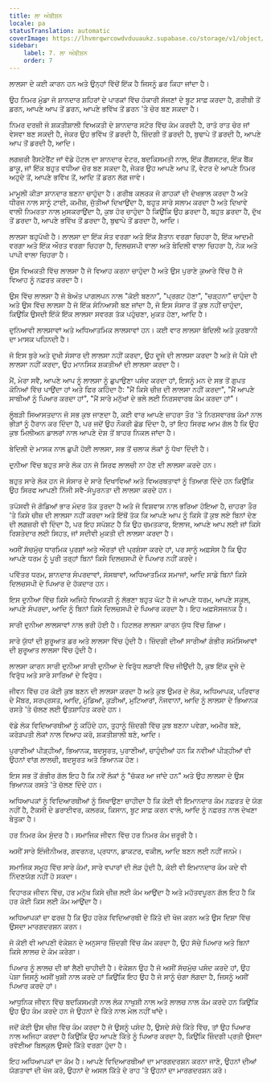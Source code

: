 ```yaml
---
title: ਲਾ ਅੰਬੀਸ਼ਨ
locale: pa
statusTranslation: automatic
coverImage: https://lhvmrqwrcowdvduuaukz.supabase.co/storage/v1/object/public/strapi-uploads/small_cover-educacion-fundamental.webp-2d51a7828a2b1309555be27f7e2a61a0.webp
sidebar:
    label: 7. ਲਾ ਅੰਬੀਸ਼ਨ
    order: 7
---
```

ਲਾਲਸਾ ਦੇ ਕਈ ਕਾਰਨ ਹਨ ਅਤੇ ਉਨ੍ਹਾਂ ਵਿੱਚੋਂ ਇੱਕ ਹੈ ਜਿਸਨੂੰ ਡਰ ਕਿਹਾ ਜਾਂਦਾ ਹੈ।

ਉਹ ਨਿਮਰ ਮੁੰਡਾ ਜੋ ਸ਼ਾਨਦਾਰ ਸ਼ਹਿਰਾਂ ਦੇ ਪਾਰਕਾਂ ਵਿੱਚ ਹੰਕਾਰੀ ਸੱਜਣਾਂ ਦੇ ਬੂਟ ਸਾਫ਼ ਕਰਦਾ ਹੈ, ਗਰੀਬੀ ਤੋਂ ਡਰਨ, ਆਪਣੇ ਆਪ ਤੋਂ ਡਰਨ, ਆਪਣੇ ਭਵਿੱਖ ਤੋਂ ਡਰਨ 'ਤੇ ਚੋਰ ਬਣ ਸਕਦਾ ਹੈ।

ਨਿਮਰ ਦਰਜ਼ੀ ਜੋ ਸ਼ਕਤੀਸ਼ਾਲੀ ਵਿਅਕਤੀ ਦੇ ਸ਼ਾਨਦਾਰ ਸਟੋਰ ਵਿੱਚ ਕੰਮ ਕਰਦੀ ਹੈ, ਰਾਤੋ ਰਾਤ ਚੋਰ ਜਾਂ ਵੇਸਵਾ ਬਣ ਸਕਦੀ ਹੈ, ਜੇਕਰ ਉਹ ਭਵਿੱਖ ਤੋਂ ਡਰਦੀ ਹੈ, ਜ਼ਿੰਦਗੀ ਤੋਂ ਡਰਦੀ ਹੈ, ਬੁਢਾਪੇ ਤੋਂ ਡਰਦੀ ਹੈ, ਆਪਣੇ ਆਪ ਤੋਂ ਡਰਦੀ ਹੈ, ਆਦਿ।

ਲਗਜ਼ਰੀ ਰੈਸਟੋਰੈਂਟ ਜਾਂ ਵੱਡੇ ਹੋਟਲ ਦਾ ਸ਼ਾਨਦਾਰ ਵੇਟਰ, ਬਦਕਿਸਮਤੀ ਨਾਲ, ਇੱਕ ਗੈਂਗਸਟਰ, ਇੱਕ ਬੈਂਕ ਡਾਕੂ, ਜਾਂ ਇੱਕ ਬਹੁਤ ਵਧੀਆ ਚੋਰ ਬਣ ਸਕਦਾ ਹੈ, ਜੇਕਰ ਉਹ ਆਪਣੇ ਆਪ ਤੋਂ, ਵੇਟਰ ਦੇ ਆਪਣੇ ਨਿਮਰ ਅਹੁਦੇ ਤੋਂ, ਆਪਣੇ ਭਵਿੱਖ ਤੋਂ, ਆਦਿ ਤੋਂ ਡਰਨ ਲੱਗ ਜਾਵੇ।

ਮਾਮੂਲੀ ਕੀੜਾ ਸ਼ਾਨਦਾਰ ਬਣਨਾ ਚਾਹੁੰਦਾ ਹੈ। ਗਰੀਬ ਕਲਰਕ ਜੋ ਗਾਹਕਾਂ ਦੀ ਦੇਖਭਾਲ ਕਰਦਾ ਹੈ ਅਤੇ ਧੀਰਜ ਨਾਲ ਸਾਨੂੰ ਟਾਈ, ਕਮੀਜ਼, ਜੁੱਤੀਆਂ ਦਿਖਾਉਂਦਾ ਹੈ, ਬਹੁਤ ਸਾਰੇ ਸਲਾਮ ਕਰਦਾ ਹੈ ਅਤੇ ਦਿਖਾਵੇ ਵਾਲੀ ਨਿਮਰਤਾ ਨਾਲ ਮੁਸਕਰਾਉਂਦਾ ਹੈ, ਕੁਝ ਹੋਰ ਚਾਹੁੰਦਾ ਹੈ ਕਿਉਂਕਿ ਉਹ ਡਰਦਾ ਹੈ, ਬਹੁਤ ਡਰਦਾ ਹੈ, ਦੁੱਖ ਤੋਂ ਡਰਦਾ ਹੈ, ਆਪਣੇ ਭਵਿੱਖ ਤੋਂ ਡਰਦਾ ਹੈ, ਬੁਢਾਪੇ ਤੋਂ ਡਰਦਾ ਹੈ, ਆਦਿ।

ਲਾਲਸਾ ਬਹੁਪੱਖੀ ਹੈ। ਲਾਲਸਾ ਦਾ ਇੱਕ ਸੰਤ ਵਰਗਾ ਅਤੇ ਇੱਕ ਸ਼ੈਤਾਨ ਵਰਗਾ ਚਿਹਰਾ ਹੈ, ਇੱਕ ਆਦਮੀ ਵਰਗਾ ਅਤੇ ਇੱਕ ਔਰਤ ਵਰਗਾ ਚਿਹਰਾ ਹੈ, ਦਿਲਚਸਪੀ ਵਾਲਾ ਅਤੇ ਬੇਦਿਲੀ ਵਾਲਾ ਚਿਹਰਾ ਹੈ, ਨੇਕ ਅਤੇ ਪਾਪੀ ਵਾਲਾ ਚਿਹਰਾ ਹੈ।

ਉਸ ਵਿਅਕਤੀ ਵਿੱਚ ਲਾਲਸਾ ਹੈ ਜੋ ਵਿਆਹ ਕਰਨਾ ਚਾਹੁੰਦਾ ਹੈ ਅਤੇ ਉਸ ਪੁਰਾਣੇ ਕੁਆਰੇ ਵਿੱਚ ਹੈ ਜੋ ਵਿਆਹ ਨੂੰ ਨਫ਼ਰਤ ਕਰਦਾ ਹੈ।

ਉਸ ਵਿੱਚ ਲਾਲਸਾ ਹੈ ਜੋ ਬੇਅੰਤ ਪਾਗਲਪਨ ਨਾਲ "ਕੋਈ ਬਣਨਾ", "ਪ੍ਰਗਟ ਹੋਣਾ", "ਚੜ੍ਹਨਾ" ਚਾਹੁੰਦਾ ਹੈ ਅਤੇ ਉਸ ਵਿੱਚ ਲਾਲਸਾ ਹੈ ਜੋ ਇੱਕ ਸੰਨਿਆਸੀ ਬਣ ਜਾਂਦਾ ਹੈ, ਜੋ ਇਸ ਸੰਸਾਰ ਤੋਂ ਕੁਝ ਨਹੀਂ ਚਾਹੁੰਦਾ, ਕਿਉਂਕਿ ਉਸਦੀ ਇੱਕੋ ਇੱਕ ਲਾਲਸਾ ਸਵਰਗ ਤੱਕ ਪਹੁੰਚਣਾ, ਮੁਕਤ ਹੋਣਾ, ਆਦਿ ਹੈ।

ਦੁਨਿਆਵੀ ਲਾਲਸਾਵਾਂ ਅਤੇ ਅਧਿਆਤਮਿਕ ਲਾਲਸਾਵਾਂ ਹਨ। ਕਈ ਵਾਰ ਲਾਲਸਾ ਬੇਦਿਲੀ ਅਤੇ ਕੁਰਬਾਨੀ ਦਾ ਮਾਸਕ ਪਹਿਨਦੀ ਹੈ।

ਜੋ ਇਸ ਬੁਰੇ ਅਤੇ ਦੁਖੀ ਸੰਸਾਰ ਦੀ ਲਾਲਸਾ ਨਹੀਂ ਕਰਦਾ, ਉਹ ਦੂਜੇ ਦੀ ਲਾਲਸਾ ਕਰਦਾ ਹੈ ਅਤੇ ਜੋ ਪੈਸੇ ਦੀ ਲਾਲਸਾ ਨਹੀਂ ਕਰਦਾ, ਉਹ ਮਾਨਸਿਕ ਸ਼ਕਤੀਆਂ ਦੀ ਲਾਲਸਾ ਕਰਦਾ ਹੈ।

ਮੈਂ, ਮੇਰਾ ਸਵੈ, ਆਪਣੇ ਆਪ ਨੂੰ ਲਾਲਸਾ ਨੂੰ ਛੁਪਾਉਣਾ ਪਸੰਦ ਕਰਦਾ ਹਾਂ, ਇਸਨੂੰ ਮਨ ਦੇ ਸਭ ਤੋਂ ਗੁਪਤ ਕੋਨਿਆਂ ਵਿੱਚ ਪਾਉਂਦਾ ਹਾਂ ਅਤੇ ਫਿਰ ਕਹਿੰਦਾ ਹੈ: "ਮੈਂ ਕਿਸੇ ਚੀਜ਼ ਦੀ ਲਾਲਸਾ ਨਹੀਂ ਕਰਦਾ", "ਮੈਂ ਆਪਣੇ ਸਾਥੀਆਂ ਨੂੰ ਪਿਆਰ ਕਰਦਾ ਹਾਂ", "ਮੈਂ ਸਾਰੇ ਮਨੁੱਖਾਂ ਦੇ ਭਲੇ ਲਈ ਨਿਰਸਵਾਰਥ ਕੰਮ ਕਰਦਾ ਹਾਂ"।

ਲੂੰਬੜੀ ਸਿਆਸਤਦਾਨ ਜੋ ਸਭ ਕੁਝ ਜਾਣਦਾ ਹੈ, ਕਈ ਵਾਰ ਆਪਣੇ ਜ਼ਾਹਰਾ ਤੌਰ 'ਤੇ ਨਿਰਸਵਾਰਥ ਕੰਮਾਂ ਨਾਲ ਭੀੜਾਂ ਨੂੰ ਹੈਰਾਨ ਕਰ ਦਿੰਦਾ ਹੈ, ਪਰ ਜਦੋਂ ਉਹ ਨੌਕਰੀ ਛੱਡ ਦਿੰਦਾ ਹੈ, ਤਾਂ ਇਹ ਸਿਰਫ ਆਮ ਗੱਲ ਹੈ ਕਿ ਉਹ ਕੁਝ ਮਿਲੀਅਨ ਡਾਲਰਾਂ ਨਾਲ ਆਪਣੇ ਦੇਸ਼ ਤੋਂ ਬਾਹਰ ਨਿਕਲ ਜਾਂਦਾ ਹੈ।

ਬੇਦਿਲੀ ਦੇ ਮਾਸਕ ਨਾਲ ਛੁਪੀ ਹੋਈ ਲਾਲਸਾ, ਸਭ ਤੋਂ ਚਲਾਕ ਲੋਕਾਂ ਨੂੰ ਧੋਖਾ ਦਿੰਦੀ ਹੈ।

ਦੁਨੀਆ ਵਿੱਚ ਬਹੁਤ ਸਾਰੇ ਲੋਕ ਹਨ ਜੋ ਸਿਰਫ ਲਾਲਚੀ ਨਾ ਹੋਣ ਦੀ ਲਾਲਸਾ ਕਰਦੇ ਹਨ।

ਬਹੁਤ ਸਾਰੇ ਲੋਕ ਹਨ ਜੋ ਸੰਸਾਰ ਦੇ ਸਾਰੇ ਦਿਖਾਵਿਆਂ ਅਤੇ ਵਿਅਰਥਤਾਵਾਂ ਨੂੰ ਤਿਆਗ ਦਿੰਦੇ ਹਨ ਕਿਉਂਕਿ ਉਹ ਸਿਰਫ ਆਪਣੀ ਨਿੱਜੀ ਸਵੈ-ਸੰਪੂਰਨਤਾ ਦੀ ਲਾਲਸਾ ਕਰਦੇ ਹਨ।

ਤਪੱਸਵੀ ਜੋ ਗੋਡਿਆਂ ਭਾਰ ਮੰਦਰ ਤੱਕ ਤੁਰਦਾ ਹੈ ਅਤੇ ਜੋ ਵਿਸ਼ਵਾਸ ਨਾਲ ਭਰਿਆ ਹੋਇਆ ਹੈ, ਜ਼ਾਹਰਾ ਤੌਰ 'ਤੇ ਕਿਸੇ ਚੀਜ਼ ਦੀ ਲਾਲਸਾ ਨਹੀਂ ਕਰਦਾ ਅਤੇ ਇੱਥੋਂ ਤੱਕ ਕਿ ਆਪਣੇ ਆਪ ਨੂੰ ਕਿਸੇ ਤੋਂ ਕੁਝ ਲਏ ਬਿਨਾਂ ਦੇਣ ਦੀ ਲਗਜ਼ਰੀ ਵੀ ਦਿੰਦਾ ਹੈ, ਪਰ ਇਹ ਸਪੱਸ਼ਟ ਹੈ ਕਿ ਉਹ ਚਮਤਕਾਰ, ਇਲਾਜ, ਆਪਣੇ ਆਪ ਲਈ ਜਾਂ ਕਿਸੇ ਰਿਸ਼ਤੇਦਾਰ ਲਈ ਸਿਹਤ, ਜਾਂ ਸਦੀਵੀ ਮੁਕਤੀ ਦੀ ਲਾਲਸਾ ਕਰਦਾ ਹੈ।

ਅਸੀਂ ਸੱਚਮੁੱਚ ਧਾਰਮਿਕ ਪੁਰਸ਼ਾਂ ਅਤੇ ਔਰਤਾਂ ਦੀ ਪ੍ਰਸ਼ੰਸਾ ਕਰਦੇ ਹਾਂ, ਪਰ ਸਾਨੂੰ ਅਫ਼ਸੋਸ ਹੈ ਕਿ ਉਹ ਆਪਣੇ ਧਰਮ ਨੂੰ ਪੂਰੀ ਤਰ੍ਹਾਂ ਬਿਨਾਂ ਕਿਸੇ ਦਿਲਚਸਪੀ ਦੇ ਪਿਆਰ ਨਹੀਂ ਕਰਦੇ।

ਪਵਿੱਤਰ ਧਰਮ, ਸ਼ਾਨਦਾਰ ਸੰਪਰਦਾਵਾਂ, ਸੰਸਥਾਵਾਂ, ਅਧਿਆਤਮਿਕ ਸਮਾਜਾਂ, ਆਦਿ ਸਾਡੇ ਬਿਨਾਂ ਕਿਸੇ ਦਿਲਚਸਪੀ ਦੇ ਪਿਆਰ ਦੇ ਹੱਕਦਾਰ ਹਨ।

ਇਸ ਦੁਨੀਆ ਵਿੱਚ ਕਿਸੇ ਅਜਿਹੇ ਵਿਅਕਤੀ ਨੂੰ ਲੱਭਣਾ ਬਹੁਤ ਘੱਟ ਹੈ ਜੋ ਆਪਣੇ ਧਰਮ, ਆਪਣੇ ਸਕੂਲ, ਆਪਣੇ ਸੰਪਰਦਾ, ਆਦਿ ਨੂੰ ਬਿਨਾਂ ਕਿਸੇ ਦਿਲਚਸਪੀ ਦੇ ਪਿਆਰ ਕਰਦਾ ਹੈ। ਇਹ ਅਫ਼ਸੋਸਜਨਕ ਹੈ।

ਸਾਰੀ ਦੁਨੀਆ ਲਾਲਸਾਵਾਂ ਨਾਲ ਭਰੀ ਹੋਈ ਹੈ। ਹਿਟਲਰ ਲਾਲਸਾ ਕਾਰਨ ਯੁੱਧ ਵਿੱਚ ਗਿਆ।

ਸਾਰੇ ਯੁੱਧਾਂ ਦੀ ਸ਼ੁਰੂਆਤ ਡਰ ਅਤੇ ਲਾਲਸਾ ਵਿੱਚ ਹੁੰਦੀ ਹੈ। ਜ਼ਿੰਦਗੀ ਦੀਆਂ ਸਾਰੀਆਂ ਗੰਭੀਰ ਸਮੱਸਿਆਵਾਂ ਦੀ ਸ਼ੁਰੂਆਤ ਲਾਲਸਾ ਵਿੱਚ ਹੁੰਦੀ ਹੈ।

ਲਾਲਸਾ ਕਾਰਨ ਸਾਰੀ ਦੁਨੀਆ ਸਾਰੀ ਦੁਨੀਆ ਦੇ ਵਿਰੁੱਧ ਲੜਾਈ ਵਿੱਚ ਜੀਉਂਦੀ ਹੈ, ਕੁਝ ਇੱਕ ਦੂਜੇ ਦੇ ਵਿਰੁੱਧ ਅਤੇ ਸਾਰੇ ਸਾਰਿਆਂ ਦੇ ਵਿਰੁੱਧ।

ਜੀਵਨ ਵਿੱਚ ਹਰ ਕੋਈ ਕੁਝ ਬਣਨ ਦੀ ਲਾਲਸਾ ਕਰਦਾ ਹੈ ਅਤੇ ਕੁਝ ਉਮਰ ਦੇ ਲੋਕ, ਅਧਿਆਪਕ, ਪਰਿਵਾਰ ਦੇ ਮੈਂਬਰ, ਸਰਪ੍ਰਸਤ, ਆਦਿ, ਮੁੰਡਿਆਂ, ਕੁੜੀਆਂ, ਮੁਟਿਆਰਾਂ, ਨੌਜਵਾਨਾਂ, ਆਦਿ ਨੂੰ ਲਾਲਸਾ ਦੇ ਭਿਆਨਕ ਰਸਤੇ 'ਤੇ ਚੱਲਣ ਲਈ ਉਤਸ਼ਾਹਿਤ ਕਰਦੇ ਹਨ।

ਵੱਡੇ ਲੋਕ ਵਿਦਿਆਰਥੀਆਂ ਨੂੰ ਕਹਿੰਦੇ ਹਨ, ਤੁਹਾਨੂੰ ਜ਼ਿੰਦਗੀ ਵਿੱਚ ਕੁਝ ਬਣਨਾ ਪਵੇਗਾ, ਅਮੀਰ ਬਣੋ, ਕਰੋੜਪਤੀ ਲੋਕਾਂ ਨਾਲ ਵਿਆਹ ਕਰੋ, ਸ਼ਕਤੀਸ਼ਾਲੀ ਬਣੋ, ਆਦਿ।

ਪੁਰਾਣੀਆਂ ਪੀੜ੍ਹੀਆਂ, ਭਿਆਨਕ, ਬਦਸੂਰਤ, ਪੁਰਾਣੀਆਂ, ਚਾਹੁੰਦੀਆਂ ਹਨ ਕਿ ਨਵੀਆਂ ਪੀੜ੍ਹੀਆਂ ਵੀ ਉਹਨਾਂ ਵਾਂਗ ਲਾਲਚੀ, ਬਦਸੂਰਤ ਅਤੇ ਭਿਆਨਕ ਹੋਣ।

ਇਸ ਸਭ ਤੋਂ ਗੰਭੀਰ ਗੱਲ ਇਹ ਹੈ ਕਿ ਨਵੇਂ ਲੋਕਾਂ ਨੂੰ "ਚੱਕਰ ਆ ਜਾਂਦੇ ਹਨ" ਅਤੇ ਉਹ ਲਾਲਸਾ ਦੇ ਉਸ ਭਿਆਨਕ ਰਸਤੇ 'ਤੇ ਚੱਲਣ ਦਿੰਦੇ ਹਨ।

ਅਧਿਆਪਕਾਂ ਨੂੰ ਵਿਦਿਆਰਥੀਆਂ ਨੂੰ ਸਿਖਾਉਣਾ ਚਾਹੀਦਾ ਹੈ ਕਿ ਕੋਈ ਵੀ ਇਮਾਨਦਾਰ ਕੰਮ ਨਫ਼ਰਤ ਦੇ ਯੋਗ ਨਹੀਂ ਹੈ, ਟੈਕਸੀ ਦੇ ਡਰਾਈਵਰ, ਕਲਰਕ, ਕਿਸਾਨ, ਬੂਟ ਸਾਫ਼ ਕਰਨ ਵਾਲੇ, ਆਦਿ ਨੂੰ ਨਫ਼ਰਤ ਨਾਲ ਦੇਖਣਾ ਬੇਤੁਕਾ ਹੈ।

ਹਰ ਨਿਮਰ ਕੰਮ ਸੁੰਦਰ ਹੈ। ਸਮਾਜਿਕ ਜੀਵਨ ਵਿੱਚ ਹਰ ਨਿਮਰ ਕੰਮ ਜ਼ਰੂਰੀ ਹੈ।

ਅਸੀਂ ਸਾਰੇ ਇੰਜੀਨੀਅਰ, ਗਵਰਨਰ, ਪ੍ਰਧਾਨ, ਡਾਕਟਰ, ਵਕੀਲ, ਆਦਿ ਬਣਨ ਲਈ ਨਹੀਂ ਜਨਮੇ।

ਸਮਾਜਿਕ ਸਮੂਹ ਵਿੱਚ ਸਾਰੇ ਕੰਮਾਂ, ਸਾਰੇ ਵਪਾਰਾਂ ਦੀ ਲੋੜ ਹੁੰਦੀ ਹੈ, ਕੋਈ ਵੀ ਇਮਾਨਦਾਰ ਕੰਮ ਕਦੇ ਵੀ ਨਿੰਦਣਯੋਗ ਨਹੀਂ ਹੋ ਸਕਦਾ।

ਵਿਹਾਰਕ ਜੀਵਨ ਵਿੱਚ, ਹਰ ਮਨੁੱਖ ਕਿਸੇ ਚੀਜ਼ ਲਈ ਕੰਮ ਆਉਂਦਾ ਹੈ ਅਤੇ ਮਹੱਤਵਪੂਰਨ ਗੱਲ ਇਹ ਹੈ ਕਿ ਹਰ ਕੋਈ ਕਿਸ ਲਈ ਕੰਮ ਆਉਂਦਾ ਹੈ।

ਅਧਿਆਪਕਾਂ ਦਾ ਫਰਜ਼ ਹੈ ਕਿ ਉਹ ਹਰੇਕ ਵਿਦਿਆਰਥੀ ਦੇ ਕਿੱਤੇ ਦੀ ਖੋਜ ਕਰਨ ਅਤੇ ਉਸ ਦਿਸ਼ਾ ਵਿੱਚ ਉਸਦਾ ਮਾਰਗਦਰਸ਼ਨ ਕਰਨ।

ਜੋ ਕੋਈ ਵੀ ਆਪਣੀ ਵੋਕੇਸ਼ਨ ਦੇ ਅਨੁਸਾਰ ਜ਼ਿੰਦਗੀ ਵਿੱਚ ਕੰਮ ਕਰਦਾ ਹੈ, ਉਹ ਸੱਚੇ ਪਿਆਰ ਅਤੇ ਬਿਨਾਂ ਕਿਸੇ ਲਾਲਚ ਦੇ ਕੰਮ ਕਰੇਗਾ।

ਪਿਆਰ ਨੂੰ ਲਾਲਚ ਦੀ ਥਾਂ ਲੈਣੀ ਚਾਹੀਦੀ ਹੈ। ਵੋਕੇਸ਼ਨ ਉਹ ਹੈ ਜੋ ਅਸੀਂ ਸੱਚਮੁੱਚ ਪਸੰਦ ਕਰਦੇ ਹਾਂ, ਉਹ ਪੇਸ਼ਾ ਜਿਸਨੂੰ ਅਸੀਂ ਖੁਸ਼ੀ ਨਾਲ ਕਰਦੇ ਹਾਂ ਕਿਉਂਕਿ ਇਹ ਉਹ ਹੈ ਜੋ ਸਾਨੂੰ ਚੰਗਾ ਲੱਗਦਾ ਹੈ, ਜਿਸਨੂੰ ਅਸੀਂ ਪਿਆਰ ਕਰਦੇ ਹਾਂ।

ਆਧੁਨਿਕ ਜੀਵਨ ਵਿੱਚ ਬਦਕਿਸਮਤੀ ਨਾਲ ਲੋਕ ਨਾਖੁਸ਼ੀ ਨਾਲ ਅਤੇ ਲਾਲਚ ਨਾਲ ਕੰਮ ਕਰਦੇ ਹਨ ਕਿਉਂਕਿ ਉਹ ਉਹ ਕੰਮ ਕਰਦੇ ਹਨ ਜੋ ਉਹਨਾਂ ਦੇ ਕਿੱਤੇ ਨਾਲ ਮੇਲ ਨਹੀਂ ਖਾਂਦੇ।

ਜਦੋਂ ਕੋਈ ਉਸ ਚੀਜ਼ ਵਿੱਚ ਕੰਮ ਕਰਦਾ ਹੈ ਜੋ ਉਸਨੂੰ ਪਸੰਦ ਹੈ, ਉਸਦੇ ਸੱਚੇ ਕਿੱਤੇ ਵਿੱਚ, ਤਾਂ ਉਹ ਪਿਆਰ ਨਾਲ ਅਜਿਹਾ ਕਰਦਾ ਹੈ ਕਿਉਂਕਿ ਉਹ ਆਪਣੇ ਕਿੱਤੇ ਨੂੰ ਪਿਆਰ ਕਰਦਾ ਹੈ, ਕਿਉਂਕਿ ਜ਼ਿੰਦਗੀ ਪ੍ਰਤੀ ਉਸਦਾ ਰਵੱਈਆ ਬਿਲਕੁਲ ਉਸਦੇ ਕਿੱਤੇ ਵਰਗਾ ਹੁੰਦਾ ਹੈ।

ਇਹ ਅਧਿਆਪਕਾਂ ਦਾ ਕੰਮ ਹੈ। ਆਪਣੇ ਵਿਦਿਆਰਥੀਆਂ ਦਾ ਮਾਰਗਦਰਸ਼ਨ ਕਰਨਾ ਜਾਣੋ, ਉਹਨਾਂ ਦੀਆਂ ਯੋਗਤਾਵਾਂ ਦੀ ਖੋਜ ਕਰੋ, ਉਹਨਾਂ ਦੇ ਅਸਲ ਕਿੱਤੇ ਦੇ ਰਾਹ 'ਤੇ ਉਹਨਾਂ ਦਾ ਮਾਰਗਦਰਸ਼ਨ ਕਰੋ।

